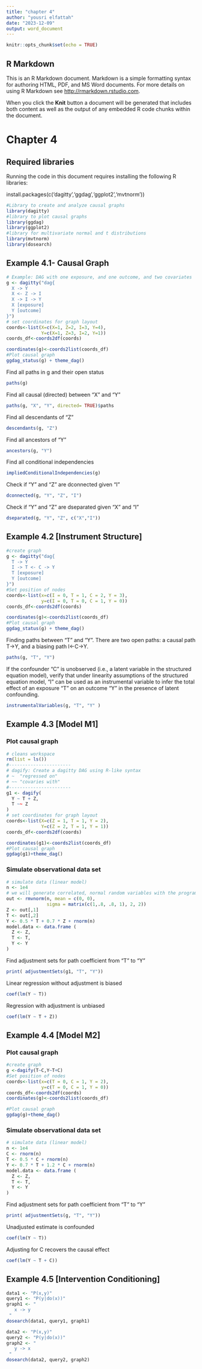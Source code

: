 ```yaml
---
title: "chapter 4"
author: "yousri elfattah"
date: "2023-12-09"
output: word_document
---
```


```r
knitr::opts_chunk$set(echo = TRUE)
```

## R Markdown

This is an R Markdown document. Markdown is a simple formatting syntax for authoring HTML, PDF, and MS Word documents. For more details on using R Markdown see <http://rmarkdown.rstudio.com>.

When you click the **Knit** button a document will be generated that includes both content as well as the output of any embedded R code chunks within the document.

# Chapter 4

## Required libraries

Running the code in this document requires installing the following R libraries:

install.packages(c('dagitty','ggdag','ggplot2','mvtnorm'))

```r
#Library to create and analyze causal graphs
library(dagitty)
#library to plot causal graphs 
library(ggdag) 
library(ggplot2)
#library for multivariate normal and t distributions
library(mvtnorm)
library(dosearch)
```

## Example 4.1- Causal Graph

```r
# Example: DAG with one exposure, and one outcome, and two covariates
g <- dagitty("dag{
  X -> Y 
  X <- Z -> I 
  X -> I -> Y
  X [exposure]
  Y [outcome]
}") 
# set coordinates for graph layout
coords<-list(X=c(X=1, Z=2, I=3, Y=4),
             Y=c(X=1, Z=3, I=2, Y=1))
coords_df<-coords2df(coords)

coordinates(g)<-coords2list(coords_df)
#Plot causal graph
ggdag_status(g) + theme_dag()
```

Find all paths in g and their open status

```r
paths(g)
```

Find all causal (directed) between "X" and "Y"

```r
paths(g, "X", "Y", directed= TRUE)$paths
```

Find all descendants of "Z"

```r
descendants(g, "Z")
```

Find all ancestors of "Y"

```r
ancestors(g, "Y")
```

Find all conditional independencies

```r
impliedConditionalIndependencies(g)
```

Check if "Y" and "Z" are dconnected given "I"

```r
dconnected(g, "Y", "Z", "I")
```

Check if "Y" and "Z" are dseparated given "X" and "I"

```r
dseparated(g, "Y", "Z", c("X","I"))
```

## Example 4.2 [Instrument Structure]

```r
#create graph
g <- dagitty("dag{
  T -> Y 
  I -> T <- C -> Y
  T [exposure]
  Y [outcome]
}") 
#Set position of nodes 
coords<-list(x=c(I = 0, T = 1, C = 2, Y = 3),
             y=c(I = 0, T = 0, C = 1, Y = 0)) 
coords_df<-coords2df(coords)

coordinates(g)<-coords2list(coords_df)
#Plot causal graph
ggdag_status(g) + theme_dag()

```

Finding paths between "T" and "Y". There are two open paths: a causal path T-\>Y, and a biasing path I\<-C-\>Y.

```r
paths(g, "T", "Y")
```

If the confounder "C" is unobserved (i.e., a latent variable in the structured equation model), verify that under linearity assumptions of the structured equation model, "I" can be used as an instrumental variable to infer the total effect of an exposure "T" on an outcome "Y" in the presence of latent confounding.

```r
instrumentalVariables(g, "T", "Y" )

```

## Example 4.3 [Model M1]

### Plot causal graph

```r
# cleans workspace
rm(list = ls())
#-----------------------
# dagify: Create a dagitty DAG using R-like syntax
# ~  "regressed on" 
# ~~ "covaries with"
#-----------------------
g1 <- dagify(
  Y ~ T + Z,
  T ~~ Z
)
# set coordinates for graph layout
coords<-list(X=c(Z = 1, T = 1, Y = 2),
             Y=c(Z = 2, T = 1, Y = 1))
coords_df<-coords2df(coords)

coordinates(g1)<-coords2list(coords_df)
#Plot causal graph
ggdag(g1)+theme_dag()
```

### Simulate observational data set

```r
# simulate data (linear model)
n <- 1e4
# we will generate correlated, normal random variables with the program rmmvnorm in the mvtnorm library
out <- rmvnorm(n, mean = c(0, 0), 
               sigma = matrix(c(1,.8, .8, 1), 2, 2))
Z <- out[,1]
T <- out[,2]
Y <- 0.5 * T + 0.7 * Z + rnorm(n)
model.data <- data.frame (
  Z <- Z,
  T <- T,
  Y <- Y
)
```

Find adjustment sets for path coefficient from "T" to "Y"

```r
print( adjustmentSets(g1, "T", "Y"))
```

Linear regression without adjustment is biased

```r
coef(lm(Y ~ T))
```

Regression with adjustment is unbiased

```r
coef(lm(Y ~ T + Z))
```

## Example 4.4 [Model M2]

### Plot causal graph

```r
#create graph
g <-dagify(T~C,Y~T+C) 
#Set position of nodes 
coords<-list(x=c(T = 0, C = 1, Y = 2),
             y=c(T = 0, C = 1, Y = 0)) 
coords_df<-coords2df(coords)
coordinates(g)<-coords2list(coords_df)

#Plot causal graph  
ggdag(g)+theme_dag()


```

### Simulate observational data set

```r
# simulate data (linear model)
n <- 1e4
C <- rnorm(n)
T <- 0.5 * C + rnorm(n)
Y <- 0.7 * T + 1.2 * C + rnorm(n)
model.data <- data.frame (
  Z <- Z,
  T <- T,
  Y <- Y
)
```

Find adjustment sets for path coefficient from "T" to "Y"

```r
print( adjustmentSets(g, "T", "Y"))
```

Unadjusted estimate is confounded

```r
coef(lm(Y ~ T))
```

Adjusting for C recovers the causal effect

```r
coef(lm(Y ~ T + C))
```

## Example 4.5 [Intervention Conditioning]

```r
data1 <- "P(x,y)"
query1 <- "P(y|do(x))"
graph1 <- "
   x -> y
 "
dosearch(data1, query1, graph1)
```

```r
data2 <- "P(x,y)"
query2 <- "P(y|do(x))"
graph2 <- "
   y -> x
 "
dosearch(data2, query2, graph2)
```
